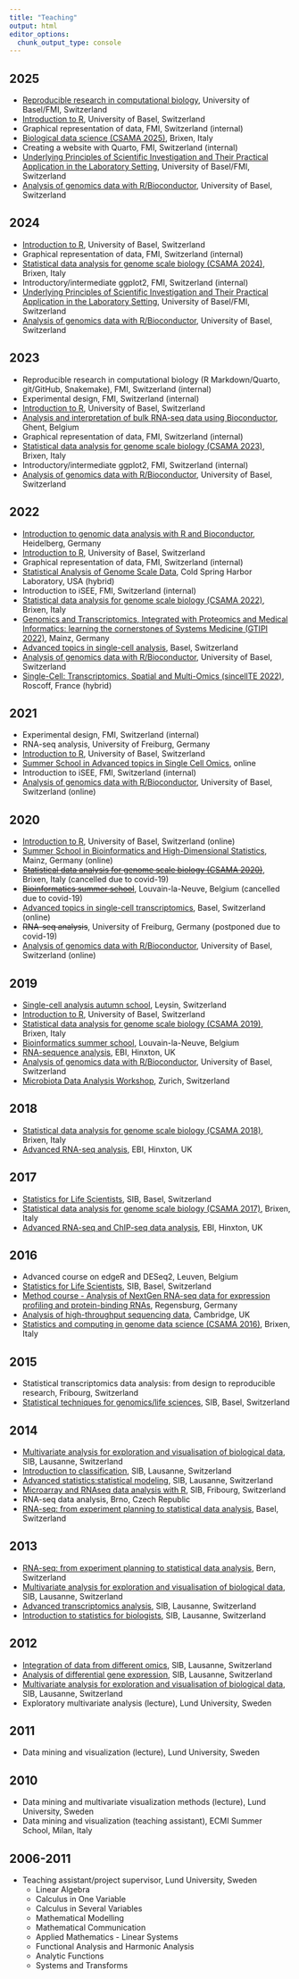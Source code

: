 ```yaml
---
title: "Teaching"
output: html
editor_options: 
  chunk_output_type: console
---
```


## 2025

-   [Reproducible research in computational biology](https://vorlesungsverzeichnis.unibas.ch/de/vorlesungsverzeichnis?id=295497), University of Basel/FMI, Switzerland
-   [Introduction to R](https://ivanek.github.io/introductionToR/), University of Basel, Switzerland
-   Graphical representation of data, FMI, Switzerland (internal)
-   [Biological data science (CSAMA 2025)](https://csama2025.bioconductor.eu/), Brixen, Italy
-   Creating a website with Quarto, FMI, Switzerland (internal)
-   [Underlying Principles of Scientific Investigation and Their Practical Application in the Laboratory Setting](https://vorlesungsverzeichnis.unibas.ch/de/vorlesungsverzeichnis?id=290211), University of Basel/FMI, Switzerland
-   [Analysis of genomics data with R/Bioconductor](https://ivanek.github.io/analysisOfGenomicsDataWithR/), University of Basel, Switzerland


## 2024

-   [Introduction to R](https://ivanek.github.io/introductionToR/), University of Basel, Switzerland
-   Graphical representation of data, FMI, Switzerland (internal)
-   [Statistical data analysis for genome scale biology (CSAMA 2024)](https://csama2024.bioconductor.eu/), Brixen, Italy
-   Introductory/intermediate ggplot2, FMI, Switzerland (internal)
-   [Underlying Principles of Scientific Investigation and Their Practical Application in the Laboratory Setting](https://vorlesungsverzeichnis.unibas.ch/de/vorlesungsverzeichnis?id=280434), University of Basel/FMI, Switzerland
-   [Analysis of genomics data with R/Bioconductor](https://ivanek.github.io/analysisOfGenomicsDataWithR/), University of Basel, Switzerland


## 2023

-   Reproducible research in computational biology (R Markdown/Quarto, git/GitHub, Snakemake), FMI, Switzerland (internal)
-   Experimental design, FMI, Switzerland (internal)
-   [Introduction to R](https://ivanek.github.io/introductionToR/), University of Basel, Switzerland
-   [Analysis and interpretation of bulk RNA-seq data using Bioconductor](https://bioconductor.github.io/2023-09-18-RNASeq-EuroBioc/), Ghent, Belgium
-   Graphical representation of data, FMI, Switzerland (internal)
-   [Statistical data analysis for genome scale biology (CSAMA 2023)](https://csama2023.bioconductor.eu/), Brixen, Italy
-   Introductory/intermediate ggplot2, FMI, Switzerland (internal)
-   [Analysis of genomics data with R/Bioconductor](https://ivanek.github.io/analysisOfGenomicsDataWithR/), University of Basel, Switzerland

## 2022

-   [Introduction to genomic data analysis with R and Bioconductor](https://bioconductor.github.io/2022-09-12-BiocIntro-Heidelberg/), Heidelberg, Germany
-   [Introduction to R](https://ivanek.github.io/introductionToR/), University of Basel, Switzerland
-   Graphical representation of data, FMI, Switzerland (internal)
-   [Statistical Analysis of Genome Scale Data](https://meetings.cshl.edu/courses.aspx?course=C-data&year=22), Cold Spring Harbor Laboratory, USA (hybrid)
-   Introduction to iSEE, FMI, Switzerland (internal)
-   [Statistical data analysis for genome scale biology (CSAMA 2022)](https://csama2022.bioconductor.eu/), Brixen, Italy
-   [Genomics and Transcriptomics, Integrated with Proteomics and Medical Informatics: learning the cornerstones of Systems Medicine (GTIPI 2022)](https://imbeimainz.github.io/GTIPI2022/index.html), Mainz, Germany
-   [Advanced topics in single-cell analysis](https://www.sib.swiss/training/course/20220426_ADVSC), Basel, Switzerland
-   [Analysis of genomics data with R/Bioconductor](https://ivanek.github.io/analysisOfGenomicsDataWithR/), University of Basel, Switzerland
-   [Single-Cell: Transcriptomics, Spatial and Multi-Omics (sincellTE 2022)](https://www.france-bioinformatique.fr/formation/single-cell-2022/), Roscoff, France (hybrid)

## 2021

-   Experimental design, FMI, Switzerland (internal)
-   RNA-seq analysis, University of Freiburg, Germany
-   [Introduction to R](https://ivanek.github.io/introductionToR/), University of Basel, Switzerland
-   [Summer School in Advanced topics in Single Cell Omics](https://nbisweden.github.io/single-cell_sib_scilifelab_2021/README.html), online
-   Introduction to iSEE, FMI, Switzerland (internal)
-   [Analysis of genomics data with R/Bioconductor](https://ivanek.github.io/analysisOfGenomicsDataWithR/), University of Basel, Switzerland (online)

## 2020

-   [Introduction to R](https://ivanek.github.io/introductionToR/), University of Basel, Switzerland (online)
-   [Summer School in Bioinformatics and High-Dimensional Statistics](http://www3.unimedizin-mainz.de/transmed/training-program/training-in-scientific-skills/summer-school-in-bioinformatics-and-high-dimensional-statistics.html), Mainz, Germany (online)
-   [~~Statistical data analysis for genome scale biology (CSAMA 2020)~~](https://www.huber.embl.de/csama2020/#home), Brixen, Italy (cancelled due to covid-19)
-   [~~Bioinformatics summer school~~](https://uclouvain-cbio.github.io/BSS2020/), Louvain-la-Neuve, Belgium (cancelled due to covid-19)
-   [Advanced topics in single-cell transcriptomics](https://www.sib.swiss/training/course/2020-05-adv-scrna), Basel, Switzerland (online)
-   ~~RNA-seq analysis~~, University of Freiburg, Germany (postponed due to covid-19)
-   [Analysis of genomics data with R/Bioconductor](https://ivanek.github.io/analysisOfGenomicsDataWithR/), University of Basel, Switzerland (online)

## 2019

-   [Single-cell analysis autumn school](https://nbisweden.github.io/single-cell_sib_scilifelab/README.html), Leysin, Switzerland
-   [Introduction to R](https://ivanek.github.io/introductionToR/), University of Basel, Switzerland
-   [Statistical data analysis for genome scale biology (CSAMA 2019)](https://www.huber.embl.de/csama2019/#home), Brixen, Italy
-   [Bioinformatics summer school](https://uclouvain-cbio.github.io/BSS2019/), Louvain-la-Neuve, Belgium
-   [RNA-sequence analysis](https://www.ebi.ac.uk/training/events/2019/rna-sequence-analysis), EBI, Hinxton, UK
-   [Analysis of genomics data with R/Bioconductor](https://ivanek.github.io/analysisOfGenomicsDataWithR/), University of Basel, Switzerland
-   [Microbiota Data Analysis Workshop](http://gdc-mda.ethz.ch/MDA19/program.html), Zurich, Switzerland

## 2018

-   [Statistical data analysis for genome scale biology (CSAMA 2018)](http://www-huber.embl.de/csama2018/#home), Brixen, Italy
-   [Advanced RNA-seq analysis](https://www.ebi.ac.uk/training/events/2018/advanced-rna-seq-analysis), EBI, Hinxton, UK

## 2017

-   [Statistics for Life Scientists](https://www.sib.swiss/training/course/stats-basel2017), SIB, Basel, Switzerland
-   [Statistical data analysis for genome scale biology (CSAMA 2017)](http://www.huber.embl.de/csama2017/#home), Brixen, Italy
-   [Advanced RNA-seq and ChIP-seq data analysis](http://www.ebi.ac.uk/training/events/2017/advanced-rna-seq-and-chip-seq-data-analysis-1), EBI, Hinxton, UK

## 2016

-   Advanced course on edgeR and DESeq2, Leuven, Belgium
-   [Statistics for Life Scientists](http://edu.isb-sib.ch/course/view.php?id=269), SIB, Basel, Switzerland
-   [Method course - Analysis of NextGen RNA-seq data for expression profiling and protein-binding RNAs](http://www.uni-regensburg.de/medicine/statistical-bioinformatics/method-course-oct-16/program/index.html), Regensburg, Germany
-   [Analysis of high-throughput sequencing data](http://events.embo.org/16-htp-seq/), Cambridge, UK
-   [Statistics and computing in genome data science (CSAMA 2016)](http://www.huber.embl.de/csama2016/about/), Brixen, Italy

## 2015

-   Statistical transcriptomics data analysis: from design to reproducible research, Fribourg, Switzerland
-   [Statistical techniques for genomics/life sciences](http://edu.isb-sib.ch/course/view.php?id=189), SIB, Basel, Switzerland

## 2014

-   [Multivariate analysis for exploration and visualisation of biological data](http://edu.isb-sib.ch/course/view.php?id=187), SIB, Lausanne, Switzerland
-   [Introduction to classification](http://edu.isb-sib.ch/course/view.php?id=186), SIB, Lausanne, Switzerland
-   [Advanced statistics:statistical modeling](http://edu.isb-sib.ch/course/view.php?id=177), SIB, Lausanne, Switzerland
-   [Microarray and RNAseq data analysis with R](http://edu.isb-sib.ch/course/view.php?id=175), SIB, Fribourg, Switzerland
-   RNA-seq data analysis, Brno, Czech Republic
-   [RNA-seq: from experiment planning to statistical data analysis](http://www.bc2.ch/courses/RNASeqCourseBasel201401/), Basel, Switzerland

## 2013

-   [RNA-seq: from experiment planning to statistical data analysis](http://biologie.cuso.ch/staromics/activities/detail-activity/item/courses/rna-seq-from-experiment-planing-to-statistical-data-analysis/), Bern, Switzerland
-   [Multivariate analysis for exploration and visualisation of biological data](http://edu.isb-sib.ch/course/view.php?id=150), SIB, Lausanne, Switzerland
-   [Advanced transcriptomics analysis](http://edu.isb-sib.ch/course/view.php?id=146), SIB, Lausanne, Switzerland
-   [Introduction to statistics for biologists](http://edu.isb-sib.ch/course/view.php?id=147), SIB, Lausanne, Switzerland

## 2012

-   [Integration of data from different omics](http://edu.isb-sib.ch/course/view.php?id=124), SIB, Lausanne, Switzerland
-   [Analysis of differential gene expression](http://edu.isb-sib.ch/course/view.php?id=120), SIB, Lausanne, Switzerland
-   [Multivariate analysis for exploration and visualisation of biological data](http://edu.isb-sib.ch/course/view.php?id=121), SIB, Lausanne, Switzerland
-   Exploratory multivariate analysis (lecture), Lund University, Sweden

## 2011

-   Data mining and visualization (lecture), Lund University, Sweden

## 2010

-   Data mining and multivariate visualization methods (lecture), Lund University, Sweden
-   Data mining and visualization (teaching assistant), ECMI Summer School, Milan, Italy

## 2006-2011

-   Teaching assistant/project supervisor, Lund University, Sweden
    -   Linear Algebra
    -   Calculus in One Variable
    -   Calculus in Several Variables
    -   Mathematical Modelling
    -   Mathematical Communication
    -   Applied Mathematics - Linear Systems
    -   Functional Analysis and Harmonic Analysis
    -   Analytic Functions
    -   Systems and Transforms
